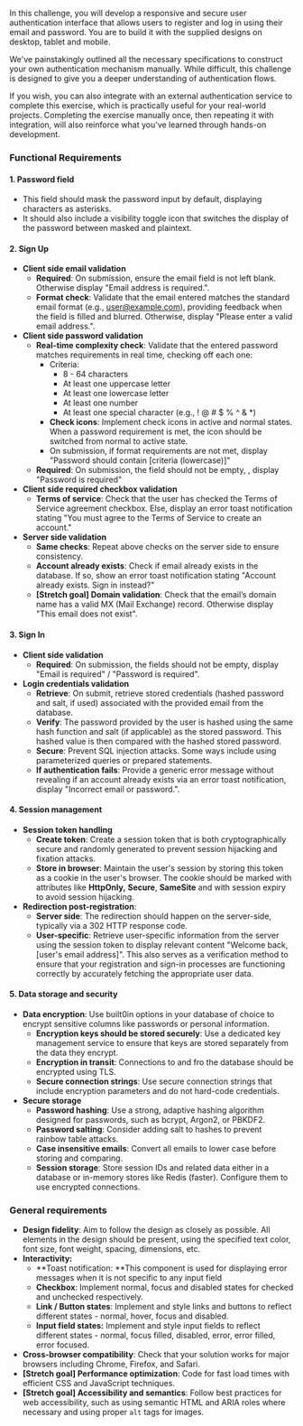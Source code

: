 In this challenge, you will develop a responsive and secure user authentication interface that allows users to register and log in using their email and password. You are to build it with the supplied designs on desktop, tablet and mobile.

We've painstakingly outlined all the necessary specifications to construct your own authentication mechanism manually. While difficult, this challenge is designed to give you a deeper understanding of authentication flows.

If you wish, you can also integrate with an external authentication service to complete this exercise, which is practically useful for your real-world projects. Completing the exercise manually once, then repeating it with integration, will also reinforce what you've learned through hands-on development.

### Functional Requirements

#### 1. Password field

- This field should mask the password input by default, displaying characters as asterisks.
- It should also include a visibility toggle icon that switches the display of the password between masked and plaintext.

#### 2. Sign Up

- **Client side email validation**
  - **Required**: On submission, ensure the email field is not left blank. Otherwise display "Email address is required.".
  - **Format check**: Validate that the email entered matches the standard email format (e.g., user@example.com), providing feedback when the field is filled and blurred. Otherwise, display "Please enter a valid email address.".
- **Client side password validation**
  - **Real-time complexity check**: Validate that the entered password matches requirements in real time, checking off each one:
    - Criteria:
      - 8 - 64 characters
      - At least one uppercase letter
      - At least one lowercase letter
      - At least one number
      - At least one special character (e.g., ! @ # $ % ^ & \*)
    - **Check icons**: Implement check icons in active and normal states. When a password requirement is met, the icon should be switched from normal to active state.
    - On submission, if format requirements are not met, display "Password should contain [criteria (lowercase)]"
  - **Required**: On submission, the field should not be empty, , display "Password is required"
- **Client side required checkbox validation**
  - **Terms of service**: Check that the user has checked the Terms of Service agreement checkbox. Else, display an error toast notification stating "You must agree to the Terms of Service to create an account."
- **Server side validation**
  - **Same checks**: Repeat above checks on the server side to ensure consistency.
  - **Account already exists**: Check if email already exists in the database. If so, show an error toast notification stating "Account already exists. Sign in instead?"
  - **[Stretch goal] Domain validation**: Check that the email’s domain name has a valid MX (Mail Exchange) record. Otherwise display "This email does not exist".

#### 3. Sign In

- **Client side validation**
  - **Required**: On submission, the fields should not be empty, display "Email is required" / "Password is required".
- **Login credentials validation**
  - **Retrieve**: On submit, retrieve stored credentials (hashed password and salt, if used) associated with the provided email from the database.
  - **Verify**: The password provided by the user is hashed using the same hash function and salt (if applicable) as the stored password. This hashed value is then compared with the hashed stored password.
  - **Secure**: Prevent SQL injection attacks. Some ways include using parameterized queries or prepared statements.
  - **If authentication fails**: Provide a generic error message without revealing if an account already exists via an error toast notification, display "Incorrect email or password.".

#### 4. Session management

- **Session token handling**
  - **Create token**: Create a session token that is both cryptographically secure and randomly generated to prevent session hijacking and fixation attacks.
  - **Store in browser**: Maintain the user's session by storing this token as a cookie in the user's browser. The cookie should be marked with attributes like **HttpOnly,** **Secure**, **SameSite** and with session expiry to avoid session hijacking.
- **Redirection post-registration**:
  - **Server side**: The redirection should happen on the server-side, typically via a 302 HTTP response code.
  - **User-specific**: Retrieve user-specific information from the server using the session token to display relevant content "Welcome back, [user's email address]". This also serves as a verification method to ensure that your registration and sign-in processes are functioning correctly by accurately fetching the appropriate user data.

#### 5. Data storage and security

- **Data encryption**: Use built0in options in your database of choice to encrypt sensitive columns like passwords or personal information.
  - **Encryption keys should be stored securely**: Use a dedicated key management service to ensure that keys are stored separately from the data they encrypt.
  - **Encryption in transit**: Connections to and fro the database should be encrypted using TLS.
  - **Secure connection strings**: Use secure connection strings that include encryption parameters and do not hard-code credentials.
- **Secure storage**
  - **Password hashing**: Use a strong, adaptive hashing algorithm designed for passwords, such as bcrypt, Argon2, or PBKDF2.
  - **Password salting**: Consider adding salt to hashes to prevent rainbow table attacks.
  - **Case insensitive emails**: Convert all emails to lower case before storing and comparing.
  - **Session storage**: Store session IDs and related data either in a database or in-memory stores like Redis (faster). Configure them to use encrypted connections.

### General requirements

- **Design fidelity**: Aim to follow the design as closely as possible. All elements in the design should be present, using the specified text color, font size, font weight, spacing, dimensions, etc.
- **Interactivity:**
  - **Toast notification: **This component is used for displaying error messages when it is not specific to any input field
  - **Checkbox**: Implement normal, focus and disabled states for checked and unchecked respectively.
  - **Link / Button states**: Implement and style links and buttons to reflect different states - normal, hover, focus and disabled.
  - **Input field states:** Implement and style input fields to reflect different states - normal, focus filled, disabled, error, error filled, error focused.
- **Cross-browser compatibility**: Check that your solution works for major browsers including Chrome, Firefox, and Safari.
- **[Stretch goal] Performance optimization**: Code for fast load times with efficient CSS and JavaScript techniques.
- **[Stretch goal] Accessibility and semantics**: Follow best practices for web accessibility, such as using semantic HTML and ARIA roles where necessary and using proper `alt` tags for images.
